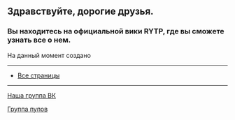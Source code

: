 =='''Здравствуйте, дорогие друзья.'''==
===Вы находитесь на официальной вики RYTP, где вы сможете узнать все о нем.===

На данный момент создано [[Служебная:Allpages|{{NUMBEROFARTICLES}}]] {{plural:{{NUMBEROFARTICLES}}|статья|статьи|статей}}
----


*[http://ru.ruspoop.wikia.com/wiki/Служебная:AllPages Все страницы]


----

[https://vk.com/ruspoopwiki Наша группа ВК]

[https://vk.com/russianpoop Группа пупов]